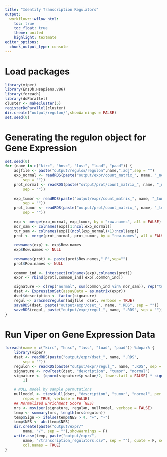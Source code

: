 ```yaml
---
title: "Identify Transcription Regulators"
output:
  workflowr::wflow_html:
    toc: true
    toc_float: true
    theme: united
    highlight: textmate
editor_options:
  chunk_output_type: console
---
```


# Load packages
```r
library(viper)
library(EnsDb.Hsapiens.v86)
library(foreach)
library(doParallel)
cluster <- makeCluster(5)
registerDoParallel(cluster)
dir.create("output/regulon/",showWarnings = FALSE)
set.seed(0)
```

# Generating the regulon object for Gene Expression
```r
set.seed(0)
for (name in c("kirc", "hnsc", "lusc", "luad", "paad")) {
    adjfile <- paste("output/regulon/regulon",name,".adj",sep = "")
    exp_normal <- readRDS(paste("output/expr/count_matrix_", name, "_normal.RDS",
        sep = ""))
    prot_normal <- readRDS(paste("output/prot/count_matrix_", name, "_normal.RDS",
        sep = ""))
    
    exp_tumor <- readRDS(paste("output/expr/count_matrix_", name, "_tumor.RDS",
        sep = ""))
    prot_tumor <- readRDS(paste("output/prot/count_matrix_", name, "_tumor.RDS",
        sep = ""))
    
    exp <- merge(exp_normal, exp_tumor, by = "row.names", all = FALSE)
    nor_sam <- colnames(exp)[1:ncol(exp_normal)]
    tur_sam <- colnames(exp)[(ncol(exp_normal)+1):ncol(exp)]
    prot <- merge(prot_normal, prot_tumor, by = "row.names", all = FALSE)
    
    rownames(exp) <- exp$Row.names
    exp$Row.names <- NULL
    
    rownames(prot) <- paste(prot$Row.names,"_P",sep="")
    prot$Row.names <- NULL
    
    common_ind <- intersect(colnames(exp),colnames(prot))
    expr <- rbind(prot[,common_ind],exp[,common_ind])

    signature <- c(rep("normal", sum(common_ind %in% nor_sam)), rep("tumor", sum(common_ind %in% tur_sam)))
    dset <- ExpressionSet(assayData = as.matrix(expr))
    dset$description <- factor(signature)
    regul <- aracne2regulon(adjfile, dset, verbose = TRUE)
    saveRDS(dset, paste("output/expr/dset_", name, ".RDS", sep = ""))
    saveRDS(regul, paste("output/expr/regul_", name, ".RDS", sep = ""))
}
```

# Run Viper on Gene Expression Data
```r
foreach(name = c("kirc", "hnsc", "lusc", "luad", "paad")) %dopar% {
    library(viper)
    dset <- readRDS(paste("output/expr/dset_", name, ".RDS",
        sep = ""))
    regulon <- readRDS(paste("output/expr/regul_", name, ".RDS", sep = ""))
    signature <- rowTtest(dset, "description", "tumor", "normal")
    signature <- (qnorm(signature$p.value/2, lower.tail = FALSE) * sign(signature$statistic))[,
        1]

    # NULL model by sample permutations
    nullmodel <- ttestNull(dset, "description", "tumor", "normal", per = 1000,
        repos = TRUE, verbose = FALSE)
    ## Normalized Enrichment Score (NES)
    mrs <- msviper(signature, regulon, nullmodel, verbose = FALSE)
    temp <- summary(mrs, length(mrs$regulon))
    temp$Sign <- ifelse(temp$NES > 0, "+", "-")
    temp$NES <- abs(temp$NES)
    dir.create(paste("output/expr/",
        name, "/", sep = ""),showWarnings = F)
    write.csv(temp, paste("output/expr/",
        name, "/transcription_regulators.csv", sep = ""), quote = F, sep = ",", row.names = F,
        col.names = TRUE)
}
```

